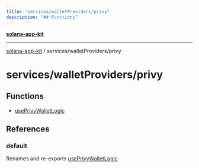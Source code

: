 ```yaml
---
title: "services/walletProviders/privy"
description: "## Functions"
---
```


[**solana-app-kit**](../../../README.mdx)

***

[solana-app-kit](../../../README.mdx) / services/walletProviders/privy

# services/walletProviders/privy

## Functions

- [usePrivyWalletLogic](functions/usePrivyWalletLogic.mdx)

## References

### default

Renames and re-exports [usePrivyWalletLogic](functions/usePrivyWalletLogic.mdx)
